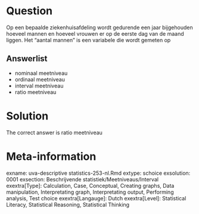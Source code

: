 Question
========

Op een bepaalde ziekenhuisafdeling wordt gedurende een jaar bijgehouden hoeveel mannen en hoeveel vrouwen er op de eerste dag van de maand liggen. Het "aantal mannen" is een variabele die wordt gemeten op 

Answerlist
----------
* nominaal meetniveau
* ordinaal meetniveau
* interval meetniveau
* ratio meetniveau

Solution
========

The correct answer is  ratio meetniveau 

Meta-information
================
exname: uva-descriptive statistics-253-nl.Rmd 
extype: schoice 
exsolution: 0001 
exsection: Beschrijvende statistiek/Meetniveaus/Interval
exextra[Type]: Calculation, Case, Conceptual, Creating graphs, Data manipulation, Interpretating graph, Interpretating output, Performing analysis, Test choice 
exextra[Langauge]: Dutch 
exextra[Level]: Statistical Literacy, Statistical Reasoning, Statistical Thinking 
